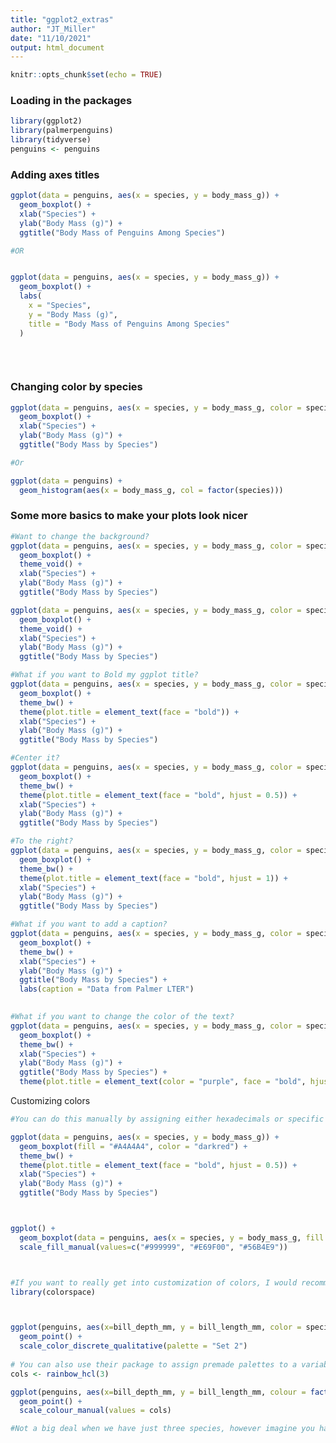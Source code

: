```yaml
---
title: "ggplot2_extras"
author: "JT_Miller"
date: "11/10/2021"
output: html_document
---
```


```r
knitr::opts_chunk$set(echo = TRUE)
```

### Loading in the packages
```r
library(ggplot2)
library(palmerpenguins)
library(tidyverse)
penguins <- penguins
```

### Adding axes titles 
```r
ggplot(data = penguins, aes(x = species, y = body_mass_g)) +
  geom_boxplot() +
  xlab("Species") +
  ylab("Body Mass (g)") +
  ggtitle("Body Mass of Penguins Among Species")

#OR


ggplot(data = penguins, aes(x = species, y = body_mass_g)) +
  geom_boxplot() +
  labs(
    x = "Species",
    y = "Body Mass (g)",
    title = "Body Mass of Penguins Among Species"
  )
 
  
  
```

### Changing color by species
```r
ggplot(data = penguins, aes(x = species, y = body_mass_g, color = species)) +
  geom_boxplot() + 
  xlab("Species") +
  ylab("Body Mass (g)") +
  ggtitle("Body Mass by Species")

#Or 

ggplot(data = penguins) +
  geom_histogram(aes(x = body_mass_g, col = factor(species)))
```

### Some more basics to make your plots look nicer
```r
#Want to change the background? 
ggplot(data = penguins, aes(x = species, y = body_mass_g, color = species)) +
  geom_boxplot() + 
  theme_void() +
  xlab("Species") +
  ylab("Body Mass (g)") +
  ggtitle("Body Mass by Species") 

ggplot(data = penguins, aes(x = species, y = body_mass_g, color = species)) +
  geom_boxplot() + 
  theme_void() +
  xlab("Species") +
  ylab("Body Mass (g)") +
  ggtitle("Body Mass by Species")
```

```r
#What if you want to Bold my ggplot title?
ggplot(data = penguins, aes(x = species, y = body_mass_g, color = species)) +
  geom_boxplot() + 
  theme_bw() +
  theme(plot.title = element_text(face = "bold")) +
  xlab("Species") +
  ylab("Body Mass (g)") +
  ggtitle("Body Mass by Species")
```

```r
#Center it?
ggplot(data = penguins, aes(x = species, y = body_mass_g, color = species)) +
  geom_boxplot() + 
  theme_bw() +
  theme(plot.title = element_text(face = "bold", hjust = 0.5)) +
  xlab("Species") +
  ylab("Body Mass (g)") +
  ggtitle("Body Mass by Species")
```

```r
#To the right?
ggplot(data = penguins, aes(x = species, y = body_mass_g, color = species)) +
  geom_boxplot() + 
  theme_bw() +
  theme(plot.title = element_text(face = "bold", hjust = 1)) +
  xlab("Species") +
  ylab("Body Mass (g)") +
  ggtitle("Body Mass by Species")
```

```r
#What if you want to add a caption?
ggplot(data = penguins, aes(x = species, y = body_mass_g, color = species)) +
  geom_boxplot() + 
  theme_bw() +
  xlab("Species") +
  ylab("Body Mass (g)") +
  ggtitle("Body Mass by Species") +
  labs(caption = "Data from Palmer LTER") 
  
```

```r
#What if you want to change the color of the text?
ggplot(data = penguins, aes(x = species, y = body_mass_g, color = species)) +
  geom_boxplot() + 
  theme_bw() +
  xlab("Species") +
  ylab("Body Mass (g)") +
  ggtitle("Body Mass by Species") +
  theme(plot.title = element_text(color = "purple", face = "bold", hjust = 0.5))
```




Customizing colors
```r
#You can do this manually by assigning either hexadecimals or specific color names to our plots

ggplot(data = penguins, aes(x = species, y = body_mass_g)) +
  geom_boxplot(fill = "#A4A4A4", color = "darkred") + 
  theme_bw() +
  theme(plot.title = element_text(face = "bold", hjust = 0.5)) +
  xlab("Species") +
  ylab("Body Mass (g)") +
  ggtitle("Body Mass by Species")



ggplot() +
  geom_boxplot(data = penguins, aes(x = species, y = body_mass_g, fill = species)) +
  scale_fill_manual(values=c("#999999", "#E69F00", "#56B4E9"))



#If you want to really get into customization of colors, I would recommend the packages colorspace
library(colorspace)



ggplot(penguins, aes(x=bill_depth_mm, y = bill_length_mm, color = species)) +
  geom_point() +
  scale_color_discrete_qualitative(palette = "Set 2")
  
# You can also use their package to assign premade palettes to a variable
cols <- rainbow_hcl(3)

ggplot(penguins, aes(x=bill_depth_mm, y = bill_length_mm, colour = factor(species))) +
  geom_point() +
  scale_colour_manual(values = cols)

#Not a big deal when we have just three species, however imagine you have ALOT of variables for that part you want to differentiate by

```